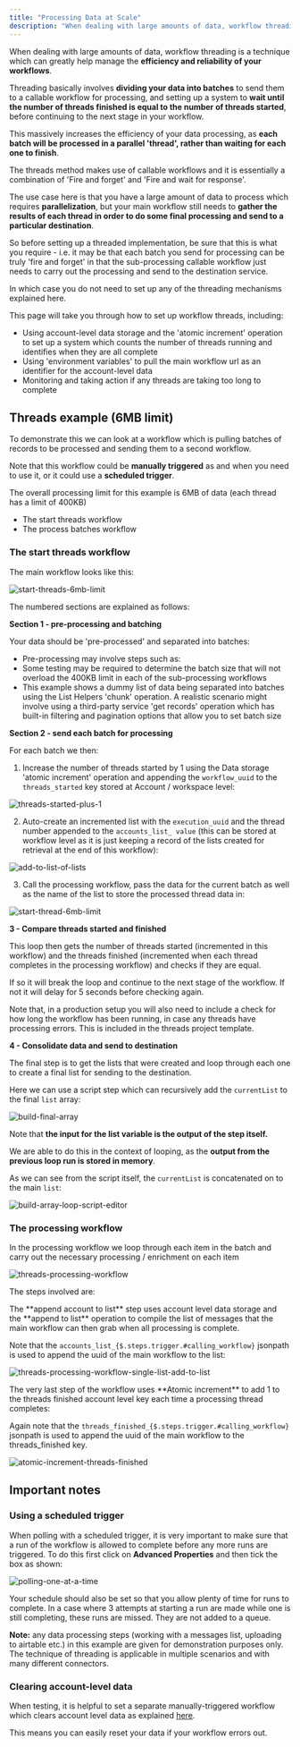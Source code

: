 ```yaml
---
title: "Processing Data at Scale"
description: "When dealing with large amounts of data, workflow threading is a technique which can greatly help manage the efficiency and reliability of your workflows."
---
```


When dealing with large amounts of data, workflow threading is a technique which can greatly help manage the **efficiency and reliability of your workflows**.

Threading basically involves **dividing your data into batches** to send them to a callable workflow for processing, and setting up a system to **wait until the number of threads finished is equal to the number of threads started**, before continuing to the next stage in your workflow.

This massively increases the efficiency of your data processing, as **each batch will be processed in a parallel 'thread', rather than waiting for each one to finish**.

<Info>
The threads method makes use of callable workflows and it is essentially a combination of 'Fire and forget' and 'Fire and wait for response'.

The use case here is that you have a large amount of data to process which requires **parallelization**, but your main workflow still needs to **gather the results of each thread in order to do some final processing and send to a particular destination**.

So before setting up a threaded implementation, be sure that this is what you require - i.e. it may be that each batch you send for processing can be truly 'fire and forget' in that the sub-processing callable workflow just needs to carry out the processing and send to the destination service.

In which case you do not need to set up any of the threading mechanisms explained here.
</Info>

This page will take you through how to set up workflow threads, including:

- Using account-level data storage and the 'atomic increment' operation to set up a system which counts the number of threads running and identifies when they are all complete
- Using 'environment variables' to pull the main workflow url as an identifier for the account-level data
- Monitoring and taking action if any threads are taking too long to complete

## Threads example (6MB limit)

To demonstrate this we can look at a workflow which is pulling batches of records to be processed and sending them to a second workflow.

Note that this workflow could be **manually triggered** as and when you need to use it, or it could use a **scheduled trigger**.

The overall processing limit for this example is 6MB of data (each thread has a limit of 400KB)

- The start threads workflow
- The process batches workflow

### The start threads workflow

The main workflow looks like this:

![start-threads-6mb-limit](/images/platform/automation-integration/advanced-use-cases/processing-data-at-scale/56SJLCCskxfnwYGKuiF3jn_start-threads-6mb-limit.png)

The numbered sections are explained as follows:

**Section 1 - pre-processing and batching**

Your data should be 'pre-processed' and separated into batches:

- Pre-processing may involve steps such as:
- Some testing may be required to determine the batch size that will not overload the 400KB limit in each of the sub-processing workflows
- This example shows a dummy list of data being separated into batches using the List Helpers 'chunk' operation. A realistic scenario might involve using a third-party service 'get records' operation which has built-in filtering and pagination options that allow you to set batch size

**Section 2 - send each batch for processing**

For each batch we then:

1. Increase the number of threads started by 1 using the Data storage 'atomic increment' operation and appending the `workflow_uuid` to the `threads_started` key stored at Account / workspace level:

![threads-started-plus-1](/images/platform/automation-integration/advanced-use-cases/processing-data-at-scale/42TRtoFWPs4wQ8kNAOyRb6_threads-started-plus-1.png)

2. Auto-create an incremented list with the `execution_uuid` and the thread number appended to the `accounts_list_ value` (this can be stored at workflow level as it is just keeping a record of the lists created for retrieval at the end of this workflow):

![add-to-list-of-lists](/images/platform/automation-integration/advanced-use-cases/processing-data-at-scale/2wmRNFlWRbJTB1626x7PHE_add-to-list-of-lists.png)

3. Call the processing workflow, pass the data for the current batch as well as the name of the list to store the processed thread data in:

![start-thread-6mb-limit](/images/platform/automation-integration/advanced-use-cases/processing-data-at-scale/39u4ejnH9sdqNQujv11lS8_start-thread-6mb-limit.png)

**3 - Compare threads started and finished**

This loop then gets the number of threads started (incremented in this workflow) and the threads finished (incremented when each thread completes in the processing workflow) and checks if they are equal.

If so it will break the loop and continue to the next stage of the workflow. If not it will delay for 5 seconds before checking again.

Note that, in a production setup you will also need to include a check for how long the workflow has been running, in case any threads have processing errors. This is included in the threads project template.

**4 - Consolidate data and send to destination**

The final step is to get the lists that were created and loop through each one to create a final list for sending to the destination.

Here we can use a script step which can recursively add the `currentList` to the final `list` array:

![build-final-array](/images/platform/automation-integration/advanced-use-cases/processing-data-at-scale/57Ef40C5MTcfjVYNTfRkMy_build-final-array.png)

Note that **the input for the list variable is the output of the step itself.** 

We are able to do this in the context of looping, as the **output from the previous loop run is stored in memory**.

As we can see from the script itself, the `currentList` is concatenated on to the main `list`:

![build-array-loop-script-editor](/images/platform/automation-integration/advanced-use-cases/processing-data-at-scale/75T2zNmW4Wice2VWN8uO1G_build-array-loop-script-editor.png)

### The processing workflow

In the processing workflow we loop through each item in the batch and carry out the necessary processing / enrichment on each item

![threads-processing-workflow](/images/platform/automation-integration/advanced-use-cases/processing-data-at-scale/3yTxBAeXU2ODD0OMx0G1xX_threads-processing-workflow.png)

The steps involved are:

<AccordionGroup>
<Accordion title="1 - process data">
The **append account to list** step uses account level data storage and the **append to list** operation to compile the list of messages that the main workflow can then grab when all processing is complete.

Note that the `accounts_list_{$.steps.trigger.#calling_workflow}` jsonpath is used to append the uuid of the main workflow to the list:

![threads-processing-workflow-single-list-add-to-list](/images/f433c181-79dbf4c9_threads-processing-workflow-single-list-add-to-list.png)
</Accordion>

<Accordion title="2 - increase threads finished count">
The very last step of the workflow uses **Atomic increment** to add 1 to the threads finished account level key each time a processing thread completes:

Again note that the `threads_finished_{$.steps.trigger.#calling_workflow}` jsonpath is used to append the uuid of the main workflow to the threads_finished key.

![atomic-increment-threads-finished](/images/f433c181-ce724e13_atomic-increment-threads-finished.png)
</Accordion>
</AccordionGroup>

## Important notes

### Using a scheduled trigger

When polling with a scheduled trigger, it is very important to make sure that a run of the workflow is allowed to complete before any more runs are triggered. To do this first click on **Advanced Properties** and then tick the box as shown:

![polling-one-at-a-time](/images/platform/automation-integration/advanced-use-cases/processing-data-at-scale/f433c181-019092dc_polling-one-at-a-time.png)

Your schedule should also be set so that you allow plenty of time for runs to complete. In a case where 3 attempts at starting a run are made while one is still completing, these runs are missed. They are not added to a queue.

**Note:** any data processing steps (working with a messages list, uploading to airtable etc.) in this example are given for demonstration purposes only. The technique of threading is applicable in multiple scenarios and with many different connectors.

### Clearing account-level data

When testing, it is helpful to set a separate manually-triggered workflow which clears account level data as explained [here](/connectors/core/data-storage/#clearing-account-level-data).

This means you can easily reset your data if your workflow errors out.
